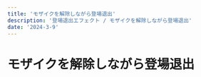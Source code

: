 ---
title: 'モザイクを解除しながら登場退出'
description: '登場退出エフェクト / モザイクを解除しながら登場退出'
date: '2024-3-9'
---
# モザイクを解除しながら登場退出